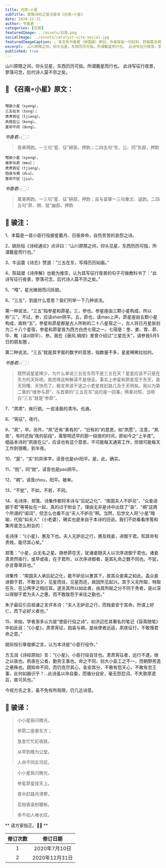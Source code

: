 ```yaml
---
title: 召南∘小星
subTitle: 致敬诗经之骏注骏译《召南∘小星》 
date: 2020-12-31 
author: 书香君
categories: [召南]
featuredImage: ../assets/召南.png
socialImage: ../assets/catalyst-site-social.jpg
featuredImageCaption: ⚠️️ 本文系书香君（钟国骏）原创，作者保留一切权利，转载需注明出处。
excerpt:  山川原隰之间，仰头见星，东西历历可指，所谓戴星而行也。 此诗写征行夜景，寥落可念，后代诗人莫不宗之矣。   
published: true
---
```


山川原隰之间，仰头见星，东西历历可指，所谓戴星而行也。
此诗写征行夜景，寥落可念，后代诗人莫不宗之矣。

## 🌼 《召南∘小星》原文：
```

嘒彼小星（syeng），
三五在东（tong）；
肃肃宵征（tjieng），
夙夜在公（kong）。
寔命不同（dong）。

```
*书香君👉🏻：* 

> 首章两韵。一三句“星、征”耕部，押韵；二四五句“东、公、同”东部，押韵

```
嘒彼小星（syeng），
维参与昴（meu）；
肃肃宵征（tjieng），
抱衾与裯（diu）。
寔命不犹（jiu）。

```
*书香君👉🏻：* 

> 尾章两韵。一三句“星、征”耕部，押韵；且与首章一三句重文、遥韵。二四五句“昴、裯、犹”幽部，押韵

## 🍁️ 骏注：

1、本篇是一首小臣行役披星戴月、日夜奔命，自伤劳苦的哀怨之诗。

2、姚际恒《诗经通论》点评曰：“山川原隰之间，仰头见星，东西历历可指，所谓戴星而行也。”

3、牛运震《诗志》赞道：“三五在东，写得历历如画。”

4、陈延桀《诗序解》也极为推崇，认为其写征行夜景的句子可做教科书了：“此诗写征行夜景，寥落可念，后代诗人莫不宗之矣。”

5、“嘒”，星光微弱而闪烁貌。

6、“三五”，到底什么意思？我们列举一下几种说法。

第一种说法，“三五”指参星和昴星。三，参也。参星座由三颗小星构成，所以称“三”。不过，参，应读shen阴平。五，昴也，读mao上声。昴星座由五颗小星构成，故称“五”。参星和昴星都是古人所称的二十八星宿之一，古人将日月星辰划为二十八个星宿，参星和昴星皆为西方白虎七宿之一。七宿是：奎、娄、胃、昴、毕、觜（读zi阴平）、参。我在《唐风.绸缪》里曾介绍过“三星在天”，请参我5月5日的朋友圈 。

第二种说法，“三五”就是其字面的数字的意思，指数量不多，星星稀稀拉拉的。

*书香君👉🏻：* 

> 既然说星星稀少，为什么单说三五在东而不是三五在天？星星应该不只是在东方的天际吧。我觉得这种解读不是很妥。事实上参星和昴星现于东天，是天将曙、天快亮了。极言奔波于途之小吏星夜赶路几及于天明矣。我以为第二章的“维参与昴”，与首章的“三五在东”说的是一回事。两章对照，当明白“三五”就是“参昴”。

7、“肃肃”，疾行貌。一说凌晨的清冷。也通。

8、“宵征”，夜行。

9、“夙”，早。另外，“夙”还有“素有的”、“旧有的”的意思，如“夙愿”。注意，“夙夜”，有时还指“夜的前段”，离黎明还早的那一段夜的时间，即如今之“上半夜”。细品本诗的“夙夜在公”，应该也有这个意思，不可能每天通宵工作，但很可能每天工作到很晚，到半夜。

10、“寔”，“实”的异体字。读音也是shi阳平。是，此，确实。

11、“抱”，同“抛”。读音也是pao阴平。

12、“裯”，读音chou，阳平。被单。

13、“不犹”，不如，不若，不同。

14、毛诗序、郑笺、诗集传都将本诗与“后妃之化”、“南国夫人不妒忌”、“众妾进御于君”等等扯在一起，真的过于附会了。理由无非是诗中出现了“衾”、“裯”这两个所谓的“闺词”，但怎么也看不出“夫人不妒忌”啊。当然，后世文人将“小星”暗喻、代指“如夫人”（小老婆），确实也是来自于本诗的旧说。我们不妨看看序笺和集传是怎么附会的：

毛诗序：“《小星》，惠及下也。夫人无妒忌之行，惠及贱妾，进御于君。知其命有贵贱，能尽其心矣。”

郑笺：“小星，众无名之星。随参昴在天，犹诸妾随夫人以次序进御于君也。诸妾肃肃然夜行，或早或夜，在于君所，以次序进御者，是其礼命之数不同也。不犹，亦言尊卑异也。”

诗集传：“南国夫人承后妃之化，能不妒忌以惠其下，故其众妾美之如此。盖众妾进御于君，不敢当夕，见星而往，见星而还，故因所见起兴。其于义无所取，特取在东、在公两字之相应耳。遂言其所以如此者，由其所赋之分不同于贵者，是以深以得御于君为夫人之惠，而不敢致怨于来往之勤也。”

朱子最后引吕祖谦之言评本诗：“夫人无妒忌之行，而贱妾安于其命。所谓上好仁，而下必好义者也。”

15、宋始，学者渐多认为是“使臣行役之诗”。如洪迈在其著名的笔记《容斋随笔》中如此说：“《小星》，肃肃宵征，抱衾与裯，是咏使者远适，夙夜征行，不敢慢君命之意。”

姚际恒引章俊卿之言，认为本诗是“小臣行役作。”

方玉润《诗经原始》言：“《小星》，小臣行役自甘也。肃肃宵征者，远行不逮，继之以夜也。夙夜在公者，勤劳王事也。命之不同，则大小臣工之不一，而朝野劳逸之悬殊也。既知命不同，而仍克尽其心，各安其分，不敢有怨天心，不敢有忽王事，此何如器识乎？…此诗虽以命自委，而循分自安，毫无怨怼词，不失敦厚遗旨，故可风也。”

今视方氏之言，虽不免有所局限，仍几近诗意。

## 🍁️ 骏译：

> 小小星辰闪微光，
> 
> 参昴二座悬东方；
> 
> 急急忙忙赶夜路，
> 
> 从早到晚为公堂。
> 
> 人命不同实可叹。

> 小小星辰闪微光，
> 
> 参星昴星挂天上。
> 
> 夜半赶路月清寒，
> 
> 忍抛香衾别暖帐。
> 
> 命不如人唯长叹。

** 请方家指正。🙏🏻 **

| 修订次数      | 修订日期 | 
|   :----: |    :----:   | 
| 1    | 2020年7月10日       | 
| 2    | 2020年12月31日       | 
